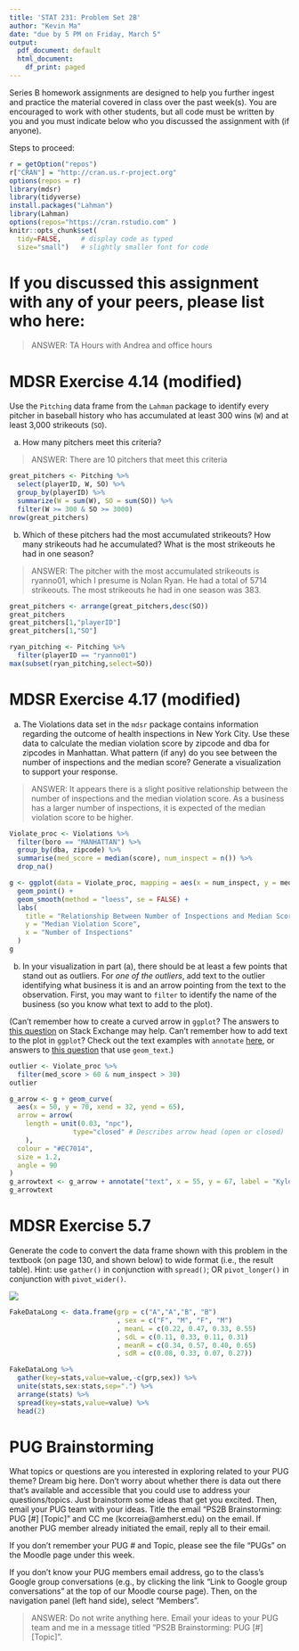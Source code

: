 ```yaml
---
title: 'STAT 231: Problem Set 2B'
author: "Kevin Ma"
date: "due by 5 PM on Friday, March 5"
output:
  pdf_document: default
  html_document:
    df_print: paged
---
```


Series B homework assignments are designed to help you further ingest and practice the material covered in class over the past week(s).  You are encouraged to work with other students, but all code must be written by you and you must indicate below who you discussed the assignment with (if anyone).  

Steps to proceed:

\begin{enumerate}
\item In RStudio, go to File > Open Project, navigate to the folder with the course-content repo, select the course-content project (course-content.Rproj), and click "Open" 
\item Pull the course-content repo (e.g. using the blue-ish down arrow in the Git tab in upper right window)
\item Copy ps2B.Rmd from the course repo to your repo (see page 6 of the GitHub Classroom Guide for Stat231 if needed)
\item Close the course-content repo project in RStudio
\item Open YOUR repo project in RStudio
\item In the ps2B.Rmd file in YOUR repo, replace "YOUR NAME HERE" with your name
\item Add in your responses, committing and pushing to YOUR repo in appropriate places along the way
\item Run "Knit PDF" 
\item Upload the pdf to Gradescope.  Don't forget to select which of your pages are associated with each problem.  \textit{You will not get credit for work on unassigned pages (e.g., if you only selected the first page but your solution spans two pages, you would lose points for any part on the second page that the grader can't see).} 
\end{enumerate}

```r
r = getOption("repos")
r["CRAN"] = "http://cran.us.r-project.org"
options(repos = r)
library(mdsr)   
library(tidyverse)
install.packages("Lahman")
library(Lahman)
options(repos="https://cran.rstudio.com" )
knitr::opts_chunk$set(
  tidy=FALSE,     # display code as typed
  size="small")   # slightly smaller font for code
```


\newpage 

# If you discussed this assignment with any of your peers, please list who here:

> ANSWER: TA Hours with Andrea and office hours

\newpage
# MDSR Exercise 4.14 (modified)

Use the `Pitching` data frame from the `Lahman` package to identify every pitcher in baseball history who has accumulated at least 300 wins (`W`) and at least 3,000 strikeouts (`SO`).  

a. How many pitchers meet this criteria?  

> ANSWER: There are 10 pitchers that meet this criteria

```r
great_pitchers <- Pitching %>%
  select(playerID, W, SO) %>%
  group_by(playerID) %>%
  summarize(W = sum(W), SO = sum(SO)) %>%
  filter(W >= 300 & SO >= 3000)
nrow(great_pitchers)
```

b. Which of these pitchers had the most accumulated strikeouts?  How many strikeouts had he accumulated?  What is the most strikeouts he had in one season?

> ANSWER: The pitcher with the most accumulated strikeouts is ryanno01, which I presume is Nolan Ryan. He had a total of 5714 strikeouts. The most strikeouts he had in one season was 383.

```r
great_pitchers <- arrange(great_pitchers,desc(SO))
great_pitchers
great_pitchers[1,"playerID"]
great_pitchers[1,"SO"]
```
```r
ryan_pitching <- Pitching %>%
  filter(playerID == "ryanno01")
max(subset(ryan_pitching,select=SO))
```

\newpage 
# MDSR Exercise 4.17 (modified)

a. The Violations data set in the `mdsr` package contains information regarding the outcome of health inspections in New York City.  Use these data to calculate the median violation score by zipcode and dba for zipcodes in Manhattan.  What pattern (if any) do you see between the number of inspections and the median score?  Generate a visualization to support your response.  

> ANSWER: It appears there is a slight positive relationship between the number of inspections and the median violation score. As a business has a larger number of inspections, it is expected of the median violation score to be higher. 

```r
Violate_proc <- Violations %>%
  filter(boro == "MANHATTAN") %>%
  group_by(dba, zipcode) %>%
  summarise(med_score = median(score), num_inspect = n()) %>%
  drop_na()

g <- ggplot(data = Violate_proc, mapping = aes(x = num_inspect, y = med_score)) +
  geom_point() +
  geom_smooth(method = "loess", se = FALSE) +
  labs(
    title = "Relationship Between Number of Inspections and Median Score",
    y = "Median Violation Score",
    x = "Number of Inspections"
  )
g
```

b.  In your visualization in part (a), there should be at least a few points that stand out as outliers.  For *one of the outliers*, add text to the outlier identifying what business it is and an arrow pointing from the text to the observation.  First, you may want to `filter` to identify the name of the business (so you know what text to add to the plot).  

(Can't remember how to create a curved arrow in `ggplot`?  The answers to [this question](https://stackoverflow.com/questions/38008863/how-to-draw-a-nice-arrow-in-ggplot2/61383034) on Stack Exchange may help.  Can't remember how to add text to the plot in `ggplot`?  Check out the text examples with `annotate` [here](https://ggplot2.tidyverse.org/reference/annotate.html), or answers to [this question](https://stackoverflow.com/questions/14351608/color-one-point-and-add-an-annotation-in-ggplot2/14351810) that use `geom_text`.)

```r
outlier <- Violate_proc %>%
  filter(med_score > 60 & num_inspect > 30)
outlier

```
```r
g_arrow <- g + geom_curve(
  aes(x = 50, y = 70, xend = 32, yend = 65),
  arrow = arrow(
    length = unit(0.03, "npc"), 
                type="closed" # Describes arrow head (open or closed)
    ),
  colour = "#EC7014",
  size = 1.2,
  angle = 90
)
g_arrowtext <- g_arrow + annotate("text", x = 55, y = 67, label = "Kyle Restaurant")
g_arrowtext
```

\newpage
# MDSR Exercise 5.7

Generate the code to convert the data frame shown with this problem in the textbook (on page 130, and shown below) to wide format (i.e., the result table).  Hint: use `gather()` in conjunction with `spread()`; OR `pivot_longer()` in conjunction with `pivot_wider()`.

![](images/mdsr_ex_5_7.jpg)

```r
FakeDataLong <- data.frame(grp = c("A","A","B", "B")
                           , sex = c("F", "M", "F", "M")
                           , meanL = c(0.22, 0.47, 0.33, 0.55)
                           , sdL = c(0.11, 0.33, 0.11, 0.31)
                           , meanR = c(0.34, 0.57, 0.40, 0.65)
                           , sdR = c(0.08, 0.33, 0.07, 0.27))

FakeDataLong %>%
  gather(key=stats,value=value,-c(grp,sex)) %>%
  unite(stats,sex:stats,sep=".") %>%
  arrange(stats) %>%
  spread(key=stats,value=value) %>%
  head(2)
```

\newpage
# PUG Brainstorming

What topics or questions are you interested in exploring related to your PUG theme?  Dream big here.  Don't worry about whether there is data out there that's available and accessible that you could use to address your questions/topics.  Just brainstorm some ideas that get you excited.  Then, email your PUG team with your ideas.  Title the email "PS2B Brainstorming: PUG [#] [Topic]" and CC me (kcorreia@amherst.edu) on the email.  If another PUG member already initiated the email, reply all to their email.  

If you don't remember your PUG # and Topic, please see the file "PUGs" on the Moodle page under this week.  

If you don't know your PUG members email address, go to the class's Google group conversations (e.g., by clicking the link "Link to Google group conversations" at the top of our Moodle course page).  Then, on the navigation panel (left hand side), select "Members". 

> ANSWER: Do not write anything here.  Email your ideas to your PUG team and me in a message titled "PS2B Brainstorming: PUG [#] [Topic]".